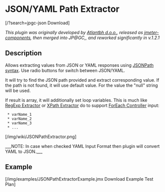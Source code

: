 = JSON/YAML Path Extractor =

<span class=''>[/?search=jpgc-json <i class='fa fa-download'></i> Download]</span>

<i>This plugin was originally developed by [http://www.atlantbh.com/ Atlantbh d.o.o.], 
released as [https://github.com/ATLANTBH/jmeter-components jmeter-components], 
then merged into JP@GC,, and reworked significantly in v.1.2.1</i>

== Description ==

Allows extracting values from JSON or YAML responses using [http://goessner.net/articles/JsonPath/index.html#e2 JSONPath syntax].
Use {{{Input Format}}} radio buttons for switch between JSON/YAML.

It will try to find the JSON path provided and extract corresponding value. If the path is not found, it will use default value. For the {{{null}}} value the "null" string will be used.

If result is array, it will additionally set loop variables. This is much like [http://jmeter.apache.org/usermanual/component_reference.html#Regular_Expression_Extractor RegExp Extractor] or [http://jmeter.apache.org/usermanual/component_reference.html#XPath_Extractor XPath Extractor] do to support [http://jmeter.apache.org/usermanual/component_reference.html#ForEach_Controller ForEach Controller] input:
  * varName_1
  * varName_2
  * varName_3
  * ...

[/img/wiki/JSONPathExtractor.png]

___NOTE: In case when checked YAML Input Format then plugin will convert YAML to JSON.___

== Example ==

[/img/examples/JSONPathExtractorExample.jmx Download Example Test Plan]